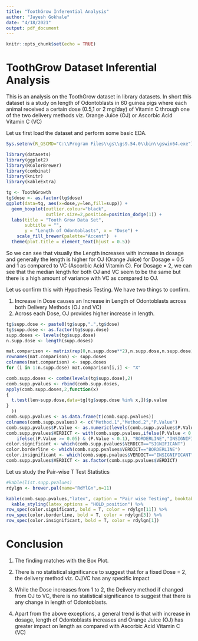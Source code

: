 ```yaml
---
title: "ToothGrow Inferential Analysis"
author: "Jayesh Gokhale"
date: "4/18/2021"
output: pdf_document
---
```


```r
knitr::opts_chunk$set(echo = TRUE)
```

# ToothGrow Dataset Inferential Analysis

This is an analysis on the ToothGrow dataset in library datasets. In short this dataset is a study on length of Odontoblasts in 60 guinea pigs where each animal received a certain dose (0.5,1 or 2 mg/day) of Vitamin C through one of the two delivery methods viz. Orange Juice (OJ) or Ascorbic Acid Vitamin C (VC)

Let us first load the dataset and perform some basic EDA.

```r
Sys.setenv(R_GSCMD="C:\\Program Files\\gs\\gs9.54.0\\bin\\gswin64.exe")
```

```r
library(datasets)
library(ggplot2)
library(RColorBrewer)
library(combinat)
library(knitr)
library(kableExtra)
```

```r

tg <- ToothGrowth
tg$dose <- as.factor(tg$dose)
ggplot(data=tg, aes(x=dose,y=len,fill=supp)) +
  geom_boxplot(outlier.colour="black", 
               outlier.size=2,position=position_dodge(1)) + 
  labs(title = "Tooth Grow Data Set",
       subtitle = "",
       y = "Length of Odontoblasts", x = "Dose") +
    scale_fill_brewer(palette="Accent")  +
  theme(plot.title = element_text(hjust = 0.5))  
```

So we can see that visually the Length increases with increase in dosage and generally the length is higher for OJ (Orange Juice) for Dosage = 0.5 and 1 as compared to VC (Ascorbic Acid Vitamin C). For Dosage = 2, we can see that the median length for both OJ and VC seem to be the same but there is a high amount of variance with VC as compared to OJ.

Let us confirm this with Hypothesis Testing. We have two things to confirm.

1. Increase in Dose causes an Increase in Length of Odontoblasts across both Delivery Methods (OJ and VC)
2. Across each Dose, OJ provides higher increase in length.

```r
tg$supp.dose <- paste0(tg$supp,".",tg$dose)
tg$supp.dose <- as.factor(tg$supp.dose)
supp.doses <- levels(tg$supp.dose)
n.supp.dose <- length(supp.doses)

mat.comparison <- matrix(rep(0,n.supp.dose**2),n.supp.dose,n.supp.dose)
rownames(mat.comparison) <- supp.doses
colnames(mat.comparison) <- supp.doses
for (i in 1:n.supp.dose) mat.comparison[i,i] <- "X"

comb.supp.doses <- combn(levels(tg$supp.dose),2)
comb.supp.pvalues <- rbind(comb.supp.doses,
apply(comb.supp.doses,2,function(x)
{
  t.test(len~supp.dose,data=tg[tg$supp.dose %in% x,])$p.value
}
  ))
comb.supp.pvalues <- as.data.frame(t(comb.supp.pvalues))
colnames(comb.supp.pvalues) <- c("Method.1","Method.2","P.Value")
comb.supp.pvalues$P.Value <- as.numeric(levels(comb.supp.pvalues$P.Value)[comb.supp.pvalues$P.Value])
comb.supp.pvalues$VERDICT <- with(comb.supp.pvalues,ifelse(P.Value < 0.05,"SIGNIFICANT",
    ifelse((P.Value >= 0.05) & (P.Value < 0.1), "BORDERLINE","INSIGNIFICANT")))
color.significant <- which(comb.supp.pvalues$VERDICT=="SIGNIFICANT")
color.borderline <- which(comb.supp.pvalues$VERDICT=="BORDERLINE")
color.insignificant <- which(comb.supp.pvalues$VERDICT=="INSIGNIFICANT")
comb.supp.pvalues$VERDICT <- as.factor(comb.supp.pvalues$VERDICT)
```
Let us study the Pair-wise T Test Statistics

```r
#kable(list.supp.pvalues)
rdylgn <- brewer.pal(name="RdYlGn",n=11)

kable(comb.supp.pvalues,"latex", caption = "Pair wise Testing", booktabs = T, align = "c") %>%
  kable_styling(latex_options = "HOLD_position") %>%
row_spec(color.significant, bold = T, color = rdylgn[11]) %>%
row_spec(color.borderline, bold = T, color = rdylgn[3]) %>%
row_spec(color.insignificant, bold = T, color = rdylgn[1])
```

# Conclusion

1. The finding matches with the Box Plot. 

2. There is no statistical significance to suggest that for a fixed Dose = 2, the delivery method viz. OJ/VC has any specific impact 

3. While the Dose increases from 1 to 2, the Delivery method if changed from OJ to VC, there is no statistical significance to suggest that there is any change in length of Odontoblasts.

4. Apart from the above exceptions, a general trend is that with increase in dosage, length of Odontoblasts increases and Orange Juice (OJ) has greater impact on length as compared with Ascorbic Acid Vitamin C (VC)
